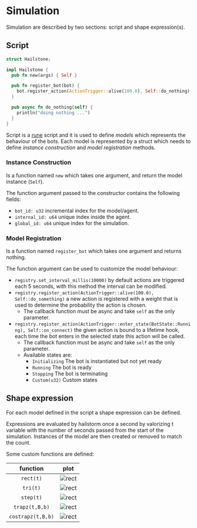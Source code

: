 # Simulation

Simulation are described by two sections: script and shape expression(s).

## Script

```rust
struct Hailstone;

impl Hailstone {
  pub fn new(args) { Self }

  pub fn register_bot(bot) {
    bot.register_action(ActionTrigger::alive(100.0), Self::do_nothing);
  }

  pub async fn do_nothing(self) {
    println("doing nothing ...")
  }
}
```

Script is a [rune](https://rune-rs.github.io/) script and it is used to define *models* which represents the behaviour of the bots.
Each model is represented by a struct which needs to define *instance construction* and *model registration* methods.

### Instance Construction

Is a function named `new` which takes one argument, and return the model instance (`Self`).

The function argument passed to the constructor contains the following fields:

 * `bot_id: u32` incremental index for the model/agent.
 * `internal_id: u64` unique index inside the agent.
 * `global_id: u64` unique index for the simulation.

### Model Registration

Is a function named `register_bot` which takes one argument and returns nothing.

The function argument can be used to customize the model behaviour:

 * `registry.set_interval_millis(10000)` by default actions are triggered each 5 seconds, with this method the interval can be modified.
 * `registry.register_action(ActionTrigger::alive(100.0), Self::do_something)` a new action is registered with a weight that is used to determine the probability the action is chosen.
   * The callback function must be async and take `self` as the only parameter.
 * `registry.register_action(ActionTrigger::enter_state(BotState::Running), Self::on_connect)` the given action is bound to a lifetime hook, each time the bot enters in the selected state this action will be called.
   * The callback function must be async and take `self` as the only parameter.
   * Available states are:
     * `Initializing` The bot is instantiated but not yet ready
     * `Running` The bot is ready
     * `Stopping` The bot is terminating
     * `Custom(u32)` Custom states

## Shape expression

For each model defined in the script a shape expression can be defined.

Expressions are evaluated by hailstorm once a second by valorizing t variable with the number of seconds passed from the start of the simulation.
Instances of the model are then created or removed to match the count.

Some custom functions are defined:

<center>

 |     function      |            plot             |
 |:-----------------:|:---------------------------:|
 | `rect(t)`         | ![rect](../assets/rect.png) |
 | `tri(t)`          | ![rect](../assets/tri.png)  |
 | `step(t)`         | ![rect](../assets/step.png) |
 | `trapz(t,B,b)`    | ![rect](../assets/trapz.png) |
 | `costrapz(t,B,b)` | ![rect](../assets/costrapz.png) |

</center>